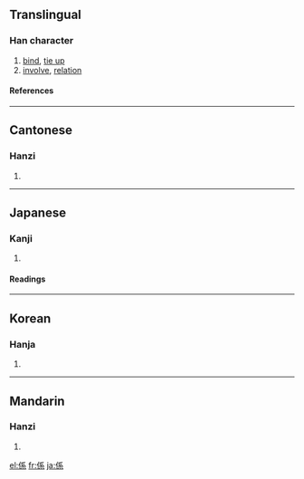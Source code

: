 {{see|系}}

==Translingual==
===Han character===
{{Han char|rn=9|rad=人|as=07|sn=9|four=2229<sub>3</sub>|canj=人竹女火 (OHVF)}}
# [[bind]], [[tie up]]
# [[involve]], [[relation]]
====References====
{{Han ref|kx=0104.040|dkj=00663|dj=0220.040|hdz=10164.080|uh=4FC2|ud=20418|bh=AB59|bd=43865}}
----
==Cantonese==
===Hanzi===
{{yue-hanzi|jyut=|y=hai6}}
# {{defn|Cantonese}}
----
==Japanese==
===Kanji===
{{ja-kanji|grade=3|rs=人07}}
# {{defn|Japanese}}
====Readings====
{{ja-readings|on=[[けい]] (kei)|kun=[[かかる]] (kakaru), [[つながり]] (tsunagari), [[かかわる]] (kakawaru)}}
----
==Korean==
===Hanja===
{{ko-hanja|hangeul=계|rv=gye|mr=kye}}
# {{defn|Korean}}
----
==Mandarin==
===Hanzi===
{{cmn-hanzi|sim=系|pin=[[xì]] ([[xi4]])|wg=hsi<sup>4</sup>}}
# {{defn|Mandarin}}

[[el:係]]
[[fr:係]]
[[ja:係]]